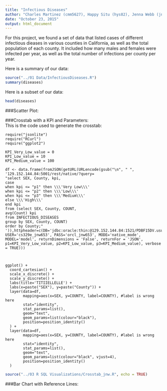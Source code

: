 ```yaml
---
title: "Infectious Diseases"
author: "Charles Martinez (cmm5627), Happy Situ (hys82), Jenna Webb (jnw653)"
date: "October 23, 2015"
output: html_document
---
```


For this project, we found a set of data that listed cases of different infectious dieases in various counties in California, as well as the total population of each county. It included how many males and females were infected per year, as well as the total number of infections per county per year.   


Here is a summary of our data:  

```r
source("../01 Data/InfectiousDiseases.R")
summary(diseases)
```

Here is a subset of our data:  
```r
head(diseases)
```

###Scatter Plot:  

###Crosstab with a KPI and Parameters:  
This is the code used to generate the crosstab:
```
require("jsonlite")
require("RCurl")
require("ggplot2")

KPI_Very_Low_value = 0
KPI_Low_value = 10
KPI_Medium_value = 100

df <- data.frame(fromJSON(getURL(URLencode(gsub("\n", " ", '129.152.144.84:5001/rest/native/?query=
"select SEX, County, kpi, 
case
when kpi <= "p1" then \\\'Very Low\\\'
when kpi <= "p2" then \\\'Low\\\'
when kpi <= "p3" then \\\'Medium\\\'
else \\\'High\\\'
end kpi
from (select SEX, County, COUNT, 
avg(Count) kpi
from INFECTIOUS_DISEASES
group by SEX, County, COUNT)
order by County;"
')),httpheader=c(DB='jdbc:oracle:thin:@129.152.144.84:1521/PDBF15DV.usuniversi01134.oraclecloud.internal', USER='cs329e_jnw653', PASS='orcl_jnw653', MODE='native_mode', MODEL='model', returnDimensions = 'False', returnFor = 'JSON', p1=KPI_Very_Low_value, p2=KPI_Low_value, p3=KPI_Medium_value), verbose = TRUE)))



ggplot() + 
  coord_cartesian() + 
  scale_x_discrete() +
  scale_y_discrete() +
  labs(title='TITIIELLELLE') +
  labs(x=paste("SEX"), y=paste("County")) +
  layer(data=df, 
        mapping=aes(x=SEX, y=COUNTY, label=COUNTY), #label is wrong here
        stat="identity", 
        stat_params=list(), 
        geom="text",
        geom_params=list(colour="black"), 
        position=position_identity()
  ) +
  layer(data=df, 
        mapping=aes(x=SEX, y=COUNTY, label=COUNTY), #label is wrong here
        stat="identity", 
        stat_params=list(), 
        geom="text",
        geom_params=list(colour="black", vjust=4), 
        position=position_identity()
  ) 
```
```r
source("../03 R SQL Visualizations/Crosstab_jnw.R", echo = TRUE)
```

###Bar Chart with Reference Lines:  
